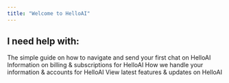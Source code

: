 ```yaml
---
title: "Welcome to HelloAI"
---
```



## I need help with:

<Card title="How to use HelloAI" icon="i-book-open" cta="View Now">
  The simple guide on how to navigate and send your first chat on HelloAI
</Card>

<Card title="Billing & Subscription" icon="i-credit-card" cta="View Now">
  Information on billing & subscriptions for HelloAI
</Card>

<Card title="Privacy & Accounts" icon="i-lock" cta="View Now">
  How we handle your information & accounts for HelloAI
</Card>

<Card title="Updates & Changelog" icon="i-activity" cta="View Now">
  View latest features & updates on HelloAI
</Card>
